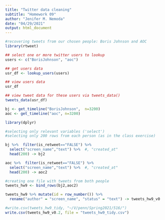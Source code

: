 ```yaml
---
title: "Twitter data cleaning"
subtitle: "Homework 09"
author: "Jenifer M. Nemoda"
date: "04/29/2021"
output: html_document
---
```



```r
#recovering tweets from our chosen people: Boris Johnson and AOC
library(rtweet)

## select one or more twitter users to lookup
users <- c("BorisJohnson", "aoc")

## get users data
usr_df <- lookup_users(users)

## view users data
usr_df

## view tweet data for these users via tweets_data()
tweets_data(usr_df)

bj <- get_timeline("BorisJohnson",  n=3200)
aoc <- get_timeline("aoc", n=3200)
```


```r
library(dplyr)

#selecting only relevant variables ('select')
#selecting only 200 rows from each person (as in the class exercise)

bj %>%  filter(is_retweet=="FALSE") %>% 
  select("screen_name","text") %>%  #, "created_at"
  head(200) -> bj2

aoc %>%  filter(is_retweet=="FALSE") %>% 
  select("screen_name","text") %>%  #, "created_at"
  head(200) -> aoc2

#creating one file with tweets from both people
tweets_hw9 <- bind_rows(bj2,aoc2)

tweets_hw9 %>% mutate(id = row_number()) %>% 
  rename("author" = "screen_name", "status" = "text") -> tweets_hw9_v0.2

#write.csv(tweets_hw9_tidy, "~/V/penn/Spring2021/516/")
write.csv(tweets_hw9_v0.2, file = "tweets_hw9_tidy.csv")
```